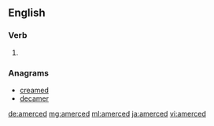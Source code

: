 ==English==

===Verb===
{{head|en|verb form}}

# {{en-past of|amerce}}

===Anagrams===
* [[creamed#English|creamed]]
* [[decamer#English|decamer]]

[[de:amerced]]
[[mg:amerced]]
[[ml:amerced]]
[[ja:amerced]]
[[vi:amerced]]